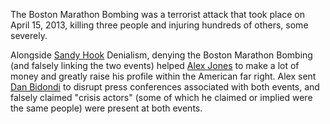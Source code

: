 {{ExternalRedirect}}

The Boston Marathon Bombing was a terrorist attack that took place on April 15, 2013, killing three people and injuring hundreds of others, some severely.

Alongside [[The Sandy Hook Elementary Massacre|Sandy Hook]] Denialism, denying the Boston Marathon Bombing (and falsely linking the two events) helped [[Alex Jones]] to make a lot of money and greatly raise his profile within the American far right. Alex sent [[Dan Bidondi]] to disrupt press conferences associated with both events, and falsely claimed "crisis actors" (some of which he claimed or implied were the same people) were present at both events.
